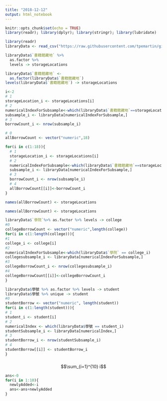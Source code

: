 ```yaml
---
title: "2018-12-12"
output: html_notebook
---
```


```r
knitr::opts_chunk$set(echo = TRUE)
library(readr); library(dplyr); library(stringr); library(lubridate)
```

```r
library(readr)
libraryData <- read_csv("https://raw.githubusercontent.com/tpemartin/github-data/master/library100_102.csv")
```

```r
libraryData$`書籍館藏地` %>%
  as.factor %>%
  levels -> storageLocations
```

```r
libraryData$`書籍館藏地` <-
  as.factor(libraryData$`書籍館藏地`)
levels(libraryData$`書籍館藏地`) -> storageLocations
```

```r
i<-2
# 1
storageLocation_i <- storageLocations[i] 
# 2
numericalIndexForSubsample<-which(libraryData$`書籍館藏地`==storageLocation_i)
subsample_i <- libraryData[numericalIndexForSubsample,]
# 3
borrowCount_i <- nrow(subsample_i)
```

```r
# 0
allBorrowCount <- vector("numeric",18)
```

```r
for(i in c(1:18)){
  # 1
  storageLocation_i <- storageLocations[i] 
  # 2
  numericalIndexForSubsample<-which(libraryData$`書籍館藏地`==storageLocation_i)
  subsample_i <- libraryData[numericalIndexForSubsample,]
  # 3
  borrowCount_i <- nrow(subsample_i)
  # 4
  allBorrowCount[[i]]<-borrowCount_i  
}
```


```r
names(allBorrowCount) <- storageLocations
```
```r
names(allBorrowCount) <- storageLocations
```

```r
libraryData$`學院`%>% as.factor %>% levels -> college
#0 
collegeBorrowCount <- vector("numeric",length(college))
for(i in c(1:length(college))){
#1
college_i <- college[i]
#2
numericalIndexForSubsample<-which(libraryData$`學院` == college_i)
collegesubsample_i <- libraryData[numericalIndexForSubsample,]
#3
collegeBorrowCount_i <- nrow(collegesubsample_i)
#4
collegeBorrowCount[[i]]<-collegeBorrowCount_i 
}
```









```r
libraryData$學號 %>% as.factor %>% levels -> student
libraryData$學號 %>% unique -> student
#0
studentBorrow <- vector("numeric", length(student))
for(i in c(1:length(student))){
# 1
student_i <- student[i]
# 2
numericalIndex <- which(libraryData$學號 == student_i)
studentSubsample_i <- libraryData[numericalIndex,]
# 3
studentBorrow_i <- nrow(studentSubsample_i)
# 4
studentBorrow[[i]] <- studentBorrow_i
}
```



###

$$\sum_{i=1}^{10} i$$

```r
ans<-0
for(i in 1:10){
  newlyAdded<-i
  ans<-ans+newlyAdded
}
```




